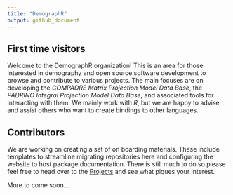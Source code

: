 ```yaml
---
title: "DemographR"
output: github_document
---
```



## First time visitors

Welcome to the DemographR organization! This is an area for those interested in demography and open source software development to browse and contribute to various projects. The main focuses are on developing the _COMPADRE Matrix Projection Model Data Base_, the _PADRINO Integral Projection Model Data Base_, and associated tools for interacting with them. We mainly work with _R_, but we are happy to advise and assist others who want to create bindings to other languages. 



## Contributors

We are working on creating a set of on boarding materials. These include templates to streamline migrating repositories here and configuring the website to host package documentation. There is still much to do so please feel free to head over to the [Projects](https://github.com/orgs/demographr/projects) and see what piques your interest. 

More to come soon...
